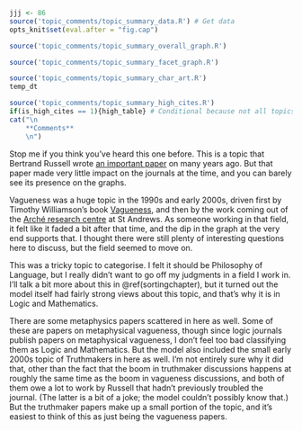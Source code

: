 ```r
jjj <- 86
source('topic_comments/topic_summary_data.R') # Get data
opts_knit$set(eval.after = "fig.cap")
```

```r
source('topic_comments/topic_summary_overall_graph.R')
```

```r

source('topic_comments/topic_summary_facet_graph.R')
```

```r

source('topic_comments/topic_summary_char_art.R')
temp_dt
```

```r
source('topic_comments/topic_summary_high_cites.R')
if(is_high_cites == 1){high_table} # Conditional because not all topics have high cites
cat("\n
	**Comments**
	\n")
```

Stop me if you think you've heard this one before. This is a topic that Bertrand Russell wrote [an important paper](https://philpapers.org/rec/RUSV-2) on many years ago. But that paper made very little impact on the journals at the time, and you can barely see its presence on the graphs.

Vagueness was a huge topic in the 1990s and early 2000s, driven first by Timothy Williamson's book [Vagueness](https://philpapers.org/rec/WILV), and then by the work coming out of the [Arché research centre](https://www.st-andrews.ac.uk/arche/) at St Andrews. As someone working in that field, it felt like it faded a bit after that time, and the dip in the graph at the very end supports that. I thought there were still plenty of interesting questions here to discuss, but the field seemed to move on.

This was a tricky topic to categorise. I felt it should be Philosophy of Language, but I really didn't want to go off my judgments in a field I work in. I'll talk a bit more about this in \@ref(sortingchapter), but it turned out the model itself had fairly strong views about this topic, and that's why it is in Logic and Mathematics.

There are some metaphysics papers scattered in here as well. Some of these are papers on metaphysical vagueness, though since logic journals publish papers on metaphysical vagueness, I don't feel too bad classifying them as Logic and Mathematics. But the model also included the small early 2000s topic of Truthmakers in here as well. I'm not entirely sure why it did that, other than the fact that the boom in truthmaker discussions happens at roughly the same time as the boom in vagueness discussions, and both of them owe a lot to work by Russell that hadn't previously troubled the journal. (The latter is a bit of a joke; the model couldn't possibly know that.) But the truthmaker papers make up a small portion of the topic, and it's easiest to think of this as just being the vagueness papers.